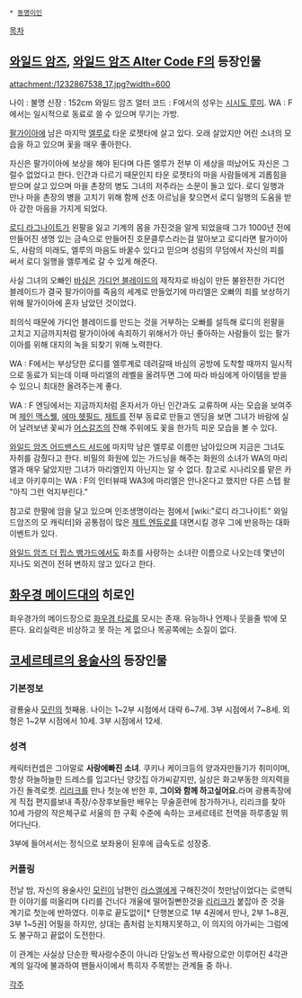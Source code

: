  * [[동명이인]]

[[목차]]
== [[와일드 암즈]], [[와일드 암즈 Alter Code F]]의 등장인물 ==
attachment:/1232867538_17.jpg?width=600

나이 : 불명 신장 : 152cm
와일드 암즈 얼터 코드 : F에서의 성우는 [[시시도 루미]].
WA : F에서는 일시적으로 동료로 쓸 수 있으며 무기는 가방.

[[팔가이아]]에 남은 마지막 [[엘루]]로 타운 로젯타에 살고 있다. 오래 살았지만 어린 소녀의 모습을 하고 있으며 꽃을 매우 좋아한다.

자신은 팔가이아에 보상을 해야 된다며 다른 엘루가 전부 이 세상을 떠났어도 자신은 그럴수 없었다고 한다. 인간과 다르기 때문인지 타운 로젯타의 마을 사람들에게 괴롭힘을 받으며 살고 있으며 마을 촌장의 병도 그녀의 저주라는 소문이 돌고 있다. 로디 일행과 만나 마을 촌장의 병을 고치기 위해 함께 선초 아르님을 찾으면서 로디 일행의 도움을 받아 강한 마음을 가지게 되었다.

[[로디 라그나이트]]가 왼팔을 잃고 기계의 몸을 가진것을 알게 되었을때 그가 1000년 전에 만들어진 생명 있는 금속으로 만들어진 호문클루스라는걸 알아보고 로디라면 팔가이아도, 사람의 미래도, 엘루의 마음도 바꿀수 있다고 믿으며 성림의 무덤에서 자신의 피를 써서 로디 일행을 엘루계로 갈 수 있게 해준다.

사실 그녀의 오빠인 [[바심]]은 [[가디언 블레이드]]의 제작자로 바심이 만든 불완전한 가디언 블레이드가 결국 팔가이아를 죽음의 세계로 만들었기에 마리엘은 오빠의 죄를 보상하기 위해 팔가이아에 혼자 남았던 것이었다.

죄의식 때문에 가디언 블레이드를 만드는 것을 거부하는 오빠를 설득해 로디의 왼팔을 고치고 지금까지처럼 팔가이아에 속죄하기 위해서가 아닌 좋아하는 사람들이 있는 팔가이아를 위해 대지의 녹을 되찾기 위해 노력한다.

WA : F에서는 부상당한 로디를 엘루계로 데려갈때 바심의 공방에 도착할 때까지 일시적으로 동료가 되는데 이때 마리엘의 레벨을 올려두면 그에 따라 바심에게 아이템을 받을 수 있으니 최대한 올려주는게 좋다.

WA : F 엔딩에서는 지금까지처럼 혼자서가 아닌 인간과도 교류하며 사는 모습을 보여주며 [[제인 맥스웰]], [[에마 헷필드]], [[제트]]를 전부 동료로 만들고 엔딩을 보면 그녀가 바람에 실어 날려보낸 꽃씨가 [[어스갈즈]]의 잔해 주위에도 꽃을 한가득 피운 모습을 볼 수 있다.

[[와일드 암즈 어드밴스드 서드]]에 마지막 남은 엘루로 이름만 남아있으며 지금은 그녀도 자취를 감췄다고 한다. 비밀의 화원에 있는 가드닝을 해주는 화원의 소녀가 WA의 마리엘과 매우 닮았지만 그녀가 마리엘인지 아닌지는 알 수 없다. 참고로 시나리오를 맡은 카네코 아키후미는 WA : F의 인터뷰때 WA3에 마리엘은 안나온다고 했지만 다른 스텝 왈 "아직 그런 억지부린다."

참고로 한팔에 암을 달고 있으며 인조생명이라는 점에서 [wiki:"로디 라그나이트" 와일드암즈의 모 캐릭터]와 공통점이 많은 [[제트 엔듀로]]를 대면시킬 경우 그에 반응하는 대화이벤트가 있다.

[[와일드 암즈 더 핍스 뱅가드]]에서도 화초를 사랑하는 소녀란 이름으로 나오는데 몇년이 지나도 외견이 전혀 변하지 않고 있다고 한다.

== [[화우경 메이드대]]의 히로인 ==
화우경가의 메이드장으로 [[화우경 타로]]를 모시는 존재. 유능하나 언제나 웃을줄 밖에 모른다. 요리실력은 비상하고 못 하는 게 없으나 목공쪽에는 소질이 없다.


==  [[코세르테르의 용술사]]의 등장인물 ==

=== 기본정보 ===

광룡술사 [[모린]]의 첫째용.
나이는 1~2부 시점에서 대략 6~7세. 3부 시점에서 7~8세. 외형은 1~2부 시점에서 10세. 3부 시점에서 12세.


=== 성격 ===

캐릭터컨셉은 그야말로 '''사랑에빠진 소녀'''.
쿠키나 케이크등의 양과자만들기가 취미이며, 항상 하늘하늘한 드레스를 입고다닌 양갓집 아가씨같지만, 실상은 화고부동한 의지력을 가진 돌격로켓. [[리리크]]를 만나 첫눈에 반한 후, '''그이와 함께 하고싶어요.'''라며 광룡족장에게 직접 편지를보내 족장/수장후보들만 배우는 무술훈련에 참가하거나, 리리크를 찾아 10세 가량의 작은체구로 서울의 한 구획 수준에 속하는 코세르테르 전역을 하루종일 뛰어다닌다.

3부에 들어서서는 정식으로 보좌용이 된후에 급속도로 성장중.


=== 커플링 ===

전날 밤, 자신의 용술사인 [[모린]]이 남편인 [[라스엘]]에게 구해진것이 첫만남이었다는 로맨틱한 이야기를 떠올리며 다리를 건너다 개울에 떨어질뻔한것을 [[리리크]]가 붙잡아 준 것을 계기로 첫눈에 반하였다.
이후로 끝도없이[* 단행본으로 1부 4권에서 만나, 2부 1~8권, 3부 1~5권] 어필을 하지만, 상대는 좀처럼 눈치채지못하고, 이 의지의 아가씨는 그럼에도 불구하고 끝없이 도전한다.

이 관계는 사실상 단순한 짝사랑수준이 아니라 단일노선 짝사랑으로만 이루어진 4각관계의 일각에 불과하여 팬들사이에서 특히자 주목받는 관계들 중 하나.



[[각주]]
